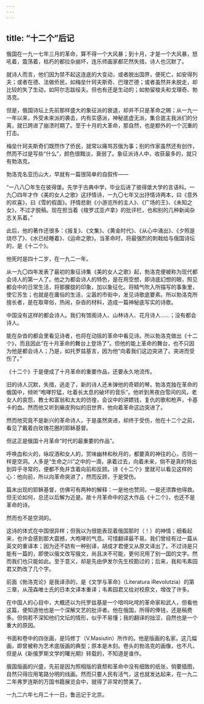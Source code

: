 ```yaml
---
---
---
```

title: “十二个”后记
---



俄国在一九一七年三月的革命，算不得一个大风暴；到十月，才是一个大风暴，怒吼着，震荡着，枯朽的都拉杂崩坏，连乐师画家都茫然失措，诗人也沉默了。

就诗人而言，他们因为禁不起这连底的大变动，或者脱出国界，便死亡，如安得列夫；或者在德、法做侨民，如梅垒什珂夫斯奇、巴理芒德；或者虽然并未脱走，却比较的失了生动，如阿尔志跋绥夫。但也有还是生动的；如勃留梭夫和戈理奇、勃洛克。

但是，俄国诗坛上先前那样盛大的象征派的衰退，却并不只是革命之赐；从一九一一年以来，外受未来派的袭击，内有实感派，神秘底虚无派，集合底主我派们的分离，就已跨进了崩溃时期了。至于十月的大革命，那自然，也是额外的一个沉重的打击。

梅垒什珂夫斯奇们既然作了侨民，就常以痛骂苏俄为事；别的作家虽然还有创作，然而不过是写些“什么”，颜色很黯淡，衰弱了。象征派诗人中，收获最多的，就只有勃洛克。

勃洛克名亚历山大，早就有一篇很简单的自叙传——

“一八八〇年生在彼得堡。先学于古典中学，毕业后进了彼得堡大学的言语科。一九〇四年才作《美的女人之歌》这抒情诗，一九〇七年又出抒情诗两本，曰《意外的欢喜》，曰《雪的假面》。抒情悲剧《小游览所的主人》、《广场的王》、《未知之女》，不过才脱稿。现在担当着《梭罗忒亚卢拿》的批评栏，也和别的几种新闻杂志关系着。”

此后，他的著作还很多：《报复》、《文集》、《黄金时代》、《从心中涌出》、《夕照是烧尽了》、《水已经睡着》、《运命之歌》。当革命时，将最强烈的刺戟给与俄国诗坛的，是《十二个》。

他死时是四十二岁，在一九二一年。

从一九〇四年发表了最初的象征诗集《美的女人之歌》起，勃洛克便被称为现代都会诗人的第一人了。他之为都会诗人的特色，是在用空想，即诗底幻想的眼，照见都会中的日常生活，将那朦胧的印象，加以象征化。将精气吹入所描写的事象里，使它苏生；也就是在庸俗的生活，尘嚣的市街中，发见诗歌底要素。所以勃洛克所擅长者，是在取卑俗，热闹，杂沓的材料，造成一篇神秘底写实的诗歌。

中国没有这样的都会诗人。我们有馆阁诗人、山林诗人、花月诗人……；没有都会诗人。

能在杂沓的都会里看见诗者，也将在动摇的革命中看见诗。所以勃洛克做出《十二个》，而且因此“在十月革命的舞台上登场了”。但他的能上革命的舞台，也不只因为他是都会诗人；乃是，如托罗兹基言，因为他“向着我们这边突进了。突进而受伤了。”

《十二个》于是便成了十月革命的重要作品，还要永久地流传。

旧的诗人沉默，失措，逃走了，新的诗人还未弹他的奇颖的琴。勃洛克独在革命的俄国中，倾听“咆哮狞猛，吐着长太息的破坏的音乐”。他听到黑夜白雪间的风，老女人的哀怨，教士和富翁和太太的彷徨，会议中的讲嫖钱，复仇的歌和枪声，卡基卡的血。然而他又听到癞皮狗似的旧世界，他向着革命这边突进了。

然而他究竟不是新兴的革命诗人，于是虽然突进，却终于受伤，他在十二个之前，看见了戴着白玫瑰花圈的耶稣基督。

但这正是俄国十月革命“时代的最重要的作品”。

呼唤血和火的，咏叹酒和女人的，赏味幽林和秋月的，都要真的神往的心，否则一样是空洞。人多是“生命之川”之中的一滴，承着过去，向着未来，倘不是真的特出到异乎寻常的，便都不免并含着向前和反顾。诗《十二个》里就可以看见这样的心：他向前，所以向革命突进了，然而反顾，于是受伤。

篇末出现的耶稣基督，仿佛可有两种的解释：一是他也赞同，一是还须靠他得救。但无论如何，总还以后解为近是。故十月革命中的这大作品《十二个》，也还不是革命的诗。

然而也不是空洞的。

这诗的体式在中国很异样；但我以为很能表现着俄国那时（！）的神情；细看起来，也许会感到那大震撼，大咆哮的气息。可惜翻译最不易。我们曾经有过一篇从英文的重译本；因为还不妨有一种别译，胡成才君便又从原文译出了。不过诗是只能有一篇的，即使以俄文改写俄文，尚且决不可能，更何况用了别一国的文字。然而我们也只能如此。至于意义，却是先由伊发尔先生校勘过的；后来，我和韦素园君又酌改了几个字。

前面《勃洛克论》是我译添的，是《文学与革命》（Literatura iRevolutzia）的第三章，从茂森唯士氏的日本文译本重译；韦素园君又给对校原文，增改了许多。

在中国人的心目中，大概还以为托罗兹基是一个喑呜叱咤的革命家和武人，但看他这篇，便知道他也是一个深解文艺的批评者。他在俄国，所得的俸钱，还是稿费多。但倘若不深知他们文坛的情形，似乎不易懂；我的翻译的拙涩，自然也是一个重大的原因。

书面和卷中的四张画，是玛修丁（V.Masiutin）所作的。他是版画的名家。这几幅画，即曾被称为艺术底版画的典型；原本是木刻。卷头的勃洛克的画像，也不凡，但是从《新俄罗斯文学的曙光期》转载的，不知道是谁作。

俄国版画的兴盛，先前是因为照相版的衰颓和革命中没有细致的纸张，倘要插图，自然只得应用笔路分明的线画。然而只要人民有活气，这也就发达起来，在一九二二年弗罗连斯的万国书籍展览会中，就得了非常的赞美了。

一九二六年七月二十一日，鲁迅记于北京。